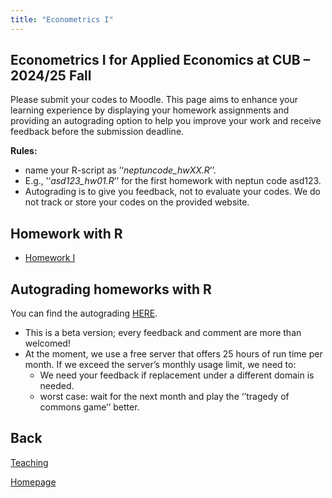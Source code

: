```yaml
---
title: "Econometrics I"
---
```


## Econometrics I for Applied Economics at CUB -- 2024/25 Fall

Please submit your codes to Moodle. This page aims to enhance your learning experience by displaying your homework assignments and providing an autograding option to help you improve your work and receive feedback before the submission deadline.


**Rules:**

- name your R-script as ''*neptuncode_hwXX.R*''.
- E.g., ''*asd123_hw01.R*'' for the first homework with neptun code asd123.
- Autograding is to give you feedback, not to evaluate your codes. We do not track or store your codes on the provided website.

## Homework with R

- [Homework I](./homework_I.qmd)

## Autograding homeworks with R

You can find the autograding [HERE](https://cub101metrics.shinyapps.io/autograder_shiny_io/).

- This is a beta version; every feedback and comment are more than welcomed!
- At the moment, we use a free server that offers 25 hours of run time per month. If we exceed the server's monthly usage limit, we need to:
    - We need your feedback if replacement under a different domain is needed.
    - worst case: wait for the next month and play the ''tragedy of commons game'' better.

## Back

[Teaching](../../teaching.html)

[Homepage](../../index.html)